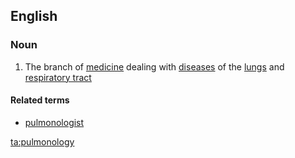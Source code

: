 ==English==

===Noun===
{{wikipedia}}
{{en-noun|-}}

#{{medicine}} The branch of [[medicine]] dealing with [[disease]]s of the [[lungs]] and [[respiratory tract]]

====Related terms====
*[[pulmonologist]]

[[ta:pulmonology]]